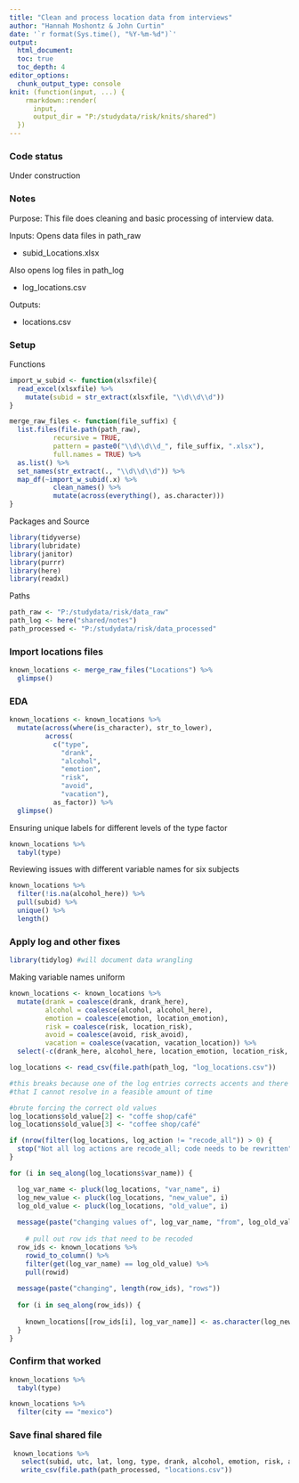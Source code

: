```yaml
---
title: "Clean and process location data from interviews"
author: "Hannah Moshontz & John Curtin"
date: '`r format(Sys.time(), "%Y-%m-%d")`'
output: 
  html_document:
  toc: true 
  toc_depth: 4
editor_options: 
  chunk_output_type: console
knit: (function(input, ...) {
    rmarkdown::render(
      input,
      output_dir = "P:/studydata/risk/knits/shared")
  })
---
```


### Code status

Under construction


### Notes

Purpose: This file does cleaning and basic processing of interview data.

Inputs:  Opens data files in path_raw

* subid_Locations.xlsx

Also opens log files in path_log

* log_locations.csv

Outputs: 

* locations.csv

### Setup

Functions
```r
import_w_subid <- function(xlsxfile){
  read_excel(xlsxfile) %>% 
    mutate(subid = str_extract(xlsxfile, "\\d\\d\\d"))
}

merge_raw_files <- function(file_suffix) {
  list.files(file.path(path_raw), 
           recursive = TRUE,
           pattern = paste0("\\d\\d\\d_", file_suffix, ".xlsx"),
           full.names = TRUE) %>% 
  as.list() %>% 
  set_names(str_extract(., "\\d\\d\\d")) %>% 
  map_df(~import_w_subid(.x) %>% 
           clean_names() %>% 
           mutate(across(everything(), as.character)))
}
```

Packages and Source
```r
library(tidyverse)
library(lubridate)
library(janitor)
library(purrr)
library(here)
library(readxl)
```

Paths 
```r
path_raw <- "P:/studydata/risk/data_raw" 
path_log <- here("shared/notes")
path_processed <- "P:/studydata/risk/data_processed" 
```

### Import locations files

```r
known_locations <- merge_raw_files("Locations") %>% 
  glimpse()
```


### EDA

```r
known_locations <- known_locations %>%
  mutate(across(where(is_character), str_to_lower),
         across(
           c("type", 
             "drank",
             "alcohol",
             "emotion",
             "risk",
             "avoid",
             "vacation"),
           as_factor)) %>% 
  glimpse() 
```


Ensuring unique labels for different levels of the type factor

```r
known_locations %>% 
  tabyl(type)
```

Reviewing issues with different variable names for six subjects
```r
known_locations %>% 
  filter(!is.na(alcohol_here)) %>% 
  pull(subid) %>% 
  unique() %>% 
  length()
```


### Apply log and other fixes


```r
library(tidylog) #will document data wrangling
```


Making variable names uniform
```r
known_locations <- known_locations %>% 
  mutate(drank = coalesce(drank, drank_here),
         alcohol = coalesce(alcohol, alcohol_here),
         emotion = coalesce(emotion, location_emotion),
         risk = coalesce(risk, location_risk),
         avoid = coalesce(avoid, risk_avoid),
         vacation = coalesce(vacation, vacation_location)) %>% 
  select(-c(drank_here, alcohol_here, location_emotion, location_risk, risk_avoid, vacation_location))
```


```r
log_locations <- read_csv(file.path(path_log, "log_locations.csv")) 

#this breaks because one of the log entries corrects accents and there are encoding issues
#that I cannot resolve in a feasible amount of time

#brute forcing the correct old values
log_locations$old_value[2] <- "coffe shop/café"
log_locations$old_value[3] <- "coffee shop/café"

if (nrow(filter(log_locations, log_action != "recode_all")) > 0) {
  stop("Not all log actions are recode_all; code needs to be rewritten")
}

for (i in seq_along(log_locations$var_name)) {

  log_var_name <- pluck(log_locations, "var_name", i)
  log_new_value <- pluck(log_locations, "new_value", i)
  log_old_value <- pluck(log_locations, "old_value", i)
  
  message(paste("changing values of", log_var_name, "from", log_old_value, "to", log_new_value))
  
    # pull out row ids that need to be recoded
  row_ids <- known_locations %>% 
    rowid_to_column() %>% 
    filter(get(log_var_name) == log_old_value) %>% 
    pull(rowid)
  
  message(paste("changing", length(row_ids), "rows"))
  
  for (i in seq_along(row_ids)) {
    
    known_locations[[row_ids[i], log_var_name]] <- as.character(log_new_value)
  }
}

```

### Confirm that worked

```r
known_locations %>% 
  tabyl(type)

known_locations %>% 
  filter(city == "mexico")
```


### Save final shared file

```r
 known_locations %>% 
   select(subid, utc, lat, long, type, drank, alcohol, emotion, risk, avoid, vacation) %>%   
   write_csv(file.path(path_processed, "locations.csv"))
```

